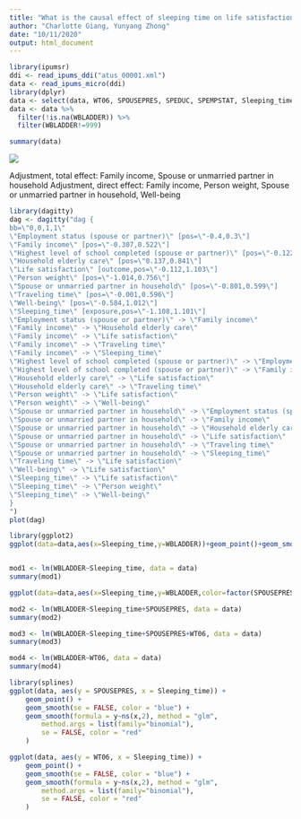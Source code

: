 ---
title: "What is the causal effect of sleeping time on life satisfaction?"
author: "Charlotte Giang, Yunyang Zhong"
date: "10/11/2020"
output: html_document
---

```{r,eval=TRUE}
library(ipumsr)
ddi <- read_ipums_ddi("atus_00001.xml")
data <- read_ipums_micro(ddi)
library(dplyr) 
data <- select(data, WT06, SPOUSEPRES, SPEDUC, SPEMPSTAT, Sleeping_time, Traveling, FAMINCOME, WB_RESP, WBLADDER, WBELIGTIME, caring_HH_adults)
data <- data %>%
  filter(!is.na(WBLADDER)) %>%
  filter(WBLADDER!=999)
```

```{r}
summary(data)
```

![](dag2.png)

Adjustment, total effect: Family income, Spouse or unmarried partner in household
Adjustment, direct effect: Family income, Person weight, Spouse or unmarried partner in household, Well-being

```{r, echo=FALSE, message=FALSE}
library(dagitty)
dag <- dagitty("dag {
bb=\"0,0,1,1\"
\"Employment status (spouse or partner)\" [pos=\"-0.4,0.3\"]
\"Family income\" [pos=\"-0.307,0.522\"]
\"Highest level of school completed (spouse or partner)\" [pos=\"-0.122,0.392\"]
\"Household elderly care\" [pos=\"0.137,0.841\"]
\"Life satisfaction\" [outcome,pos=\"-0.112,1.103\"]
\"Person weight\" [pos=\"-1.014,0.756\"]
\"Spouse or unmarried partner in household\" [pos=\"-0.801,0.599\"]
\"Traveling time\" [pos=\"-0.001,0.596\"]
\"Well-being\" [pos=\"-0.584,1.012\"]
\"Sleeping_time\" [exposure,pos=\"-1.108,1.101\"]
\"Employment status (spouse or partner)\" -> \"Family income\"
\"Family income\" -> \"Household elderly care\"
\"Family income\" -> \"Life satisfaction\"
\"Family income\" -> \"Traveling time\"
\"Family income\" -> \"Sleeping_time\"
\"Highest level of school completed (spouse or partner)\" -> \"Employment status (spouse or partner)\"
\"Highest level of school completed (spouse or partner)\" -> \"Family income\"
\"Household elderly care\" -> \"Life satisfaction\"
\"Household elderly care\" -> \"Traveling time\"
\"Person weight\" -> \"Life satisfaction\"
\"Person weight\" -> \"Well-being\"
\"Spouse or unmarried partner in household\" -> \"Employment status (spouse or partner)\"
\"Spouse or unmarried partner in household\" -> \"Family income\"
\"Spouse or unmarried partner in household\" -> \"Household elderly care\"
\"Spouse or unmarried partner in household\" -> \"Life satisfaction\"
\"Spouse or unmarried partner in household\" -> \"Traveling time\"
\"Spouse or unmarried partner in household\" -> \"Sleeping_time\"
\"Traveling time\" -> \"Life satisfaction\"
\"Well-being\" -> \"Life satisfaction\"
\"Sleeping_time\" -> \"Life satisfaction\"
\"Sleeping_time\" -> \"Person weight\"
\"Sleeping_time\" -> \"Well-being\"
}
")
plot(dag)
```

```{r}
library(ggplot2)
ggplot(data=data,aes(x=Sleeping_time,y=WBLADDER))+geom_point()+geom_smooth()


mod1 <- lm(WBLADDER~Sleeping_time, data = data)
summary(mod1)
```

```{r}
ggplot(data=data,aes(x=Sleeping_time,y=WBLADDER,color=factor(SPOUSEPRES)))+geom_point()+geom_smooth()

mod2 <- lm(WBLADDER~Sleeping_time+SPOUSEPRES, data = data)
summary(mod2)
```

```{r}
mod3 <- lm(WBLADDER~Sleeping_time+SPOUSEPRES+WT06, data = data)
summary(mod3)

mod4 <- lm(WBLADDER~WT06, data = data)
summary(mod4)
```

```{r}
library(splines)
ggplot(data, aes(y = SPOUSEPRES, x = Sleeping_time)) +
    geom_point() +
    geom_smooth(se = FALSE, color = "blue") +
    geom_smooth(formula = y~ns(x,2), method = "glm",
        method.args = list(family="binomial"),
        se = FALSE, color = "red"
    )

ggplot(data, aes(y = WT06, x = Sleeping_time)) +
    geom_point() +
    geom_smooth(se = FALSE, color = "blue") +
    geom_smooth(formula = y~ns(x,2), method = "glm",
        method.args = list(family="binomial"),
        se = FALSE, color = "red"
    )
```

